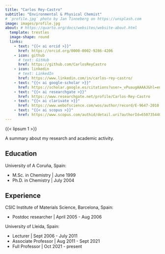 ```yaml
---
title: "Carlos Rey-Castro"
subtitle: "Environmental & Physical Chemist"
# `profile.jpg` photo by Jan Tinneberg on https://unsplash.com
image: images/profile.jpg
about: # https://quarto.org/docs/websites/website-about.html
  template: trestles
  image-shape: round
  links:
    - text: "{{< ai orcid >}}"
      href: https://orcid.org/0000-0002-9286-4206
    - icon: github
      # text: GitHub
      href: https://github.com/CarlosReyCastro
    - icon: linkedin 
      # text: LinkedIn
      href: https://www.linkedin.com/in/carlos-rey-castro/
    - text: "{{< ai google-scholar >}}"
      href: https://scholar.google.es/citations?user=_vPuaugAAAAJ&hl=en
    - text: "{{< ai researchgate >}}"
      href: https://www.researchgate.net/profile/Carlos-Rey-Castro
    - text: "{{< ai clarivate >}}"
      href: https://www.webofscience.com/wos/author/record/E-9647-2010
    - text: "{{< ai scopus >}}"
      href: https://www.scopus.com/authid/detail.uri?authorId=6507354404
---
```


{{< lipsum 1 >}}

A summary about my research and academic activity.

## Education

University of A Coruña, Spain:

-   M.Sc. in Chemistry \| June 1999
-   Ph.D. in Chemistry \| July 2004

## Experience

CSIC Institute of Materials Science, Barcelona, Spain:

-   Postdoc researcher \| April 2005 - Aug 2006

University of Lleida, Spain:

-   Lecturer \| Sept 2006 - July 2011
-   Associate Professor \| Aug 2011 - Sept 2021
-   Full Professor \| Oct 2021 - present
